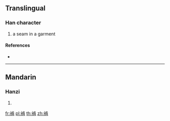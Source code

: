 {{character info/new}}
==Translingual==

===Han character===
{{Han char|rn=145|rad=衣|as=08|sn=14|four=|canj=LYMB}}

# a seam in a garment

====References====
* {{Han ref|kx=1120.151|dkj=34409|hdz=53098.040|uh=8903|ud=35075}}

----

==Mandarin==

===Hanzi===
{{cmn-hanzi|pin=[[kèn]] ([[ken4]])|wg=k'en<sup>4</sup>}}

# {{defn|lang=cmn|sort=衣08}}

[[fr:褃]]
[[pl:褃]]
[[th:褃]]
[[zh:褃]]
